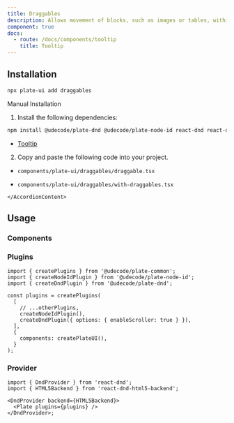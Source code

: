 ```yaml
---
title: Draggables
description: Allows movement of blocks, such as images or tables, within the editor.
component: true
docs:
  - route: /docs/components/tooltip
    title: Tooltip
---
```


[//]: # '<ComponentExample src="/src/components/examples/PlaygroundDemo.tsx">'
[//]: # '  <PlaygroundDemo id="dnd" />'
[//]: # '</ComponentExample>'

## Installation

```bash
npx plate-ui add draggables
```

<Accordion type="single" collapsible>
  <AccordionItem value="manual-installation">
    <AccordionTrigger>Manual Installation</AccordionTrigger>
    <AccordionContent>

1. Install the following dependencies:

```bash
npm install @udecode/plate-dnd @udecode/plate-node-id react-dnd react-dnd-html5-backend
```

- [Tooltip](/docs/components/tooltip)

2. Copy and paste the following code into your project.

- `components/plate-ui/draggables/draggable.tsx`

<ComponentSource src="/src/components/plate-ui/draggables/draggable.tsx" />

- `components/plate-ui/draggables/with-draggables.tsx`

<ComponentSource src="/src/components/plate-ui/draggables/with-draggables.tsx" />

    </AccordionContent>

  </AccordionItem>
</Accordion>

## Usage

### Components

<ComponentSource src="/src/lib/plate/createPlateUI.ts" />

### Plugins

```tsx
import { createPlugins } from '@udecode/plate-common';
import { createNodeIdPlugin } from '@udecode/plate-node-id';
import { createDndPlugin } from '@udecode/plate-dnd';

const plugins = createPlugins(
  [
    // ...otherPlugins,
    createNodeIdPlugin(),
    createDndPlugin({ options: { enableScroller: true } }),
  ],
  {
    components: createPlateUI(),
  }
);
```

### Provider

```tsx
import { DndProvider } from 'react-dnd';
import { HTML5Backend } from 'react-dnd-html5-backend';

<DndProvider backend={HTML5Backend}>
  <Plate plugins={plugins} />
</DndProvider>;
```
